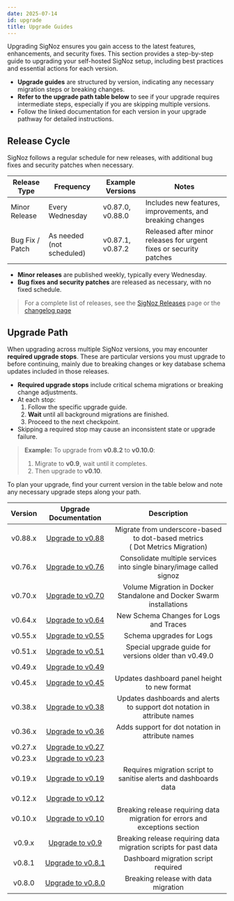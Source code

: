```yaml
---
date: 2025-07-14
id: upgrade
title: Upgrade Guides
---
```


Upgrading SigNoz ensures you gain access to the latest features, enhancements, and security fixes. This section provides a step-by-step guide to upgrading your self-hosted SigNoz setup, including best practices and essential actions for each version.

- **Upgrade guides** are structured by version, indicating any necessary migration steps or breaking changes.
- **Refer to the upgrade path table below** to see if your upgrade requires intermediate steps, especially if you are skipping multiple versions.
- Follow the linked documentation for each version in your upgrade pathway for detailed instructions.


## Release Cycle

SigNoz follows a regular schedule for new releases, with additional bug fixes and security patches when necessary.

| Release Type         | Frequency                | Example Versions         | Notes                                                      |
|----------------------|-------------------------|-------------------------|------------------------------------------------------------|
| Minor Release        | Every Wednesday         | v0.87.0, v0.88.0        | Includes new features, improvements, and breaking changes |
| Bug Fix / Patch      | As needed (not scheduled)| v0.87.1, v0.87.2        | Released after minor releases for urgent fixes or security patches |

- **Minor releases** are published weekly, typically every Wednesday.
- **Bug fixes and security patches** are released as necessary, with no fixed schedule.

> For a complete list of releases, see the [SigNoz Releases](https://github.com/SigNoz/signoz/releases) page or the [changelog page](https://signoz.io/changelog)


## Upgrade Path

When upgrading across multiple SigNoz versions, you may encounter **required upgrade stops**. These are particular versions you must upgrade to before continuing, mainly due to breaking changes or key database schema updates included in those releases.

- **Required upgrade stops** include critical schema migrations or breaking change adjustments.
- At each stop:
  1. Follow the specific upgrade guide.
  2. **Wait** until all background migrations are finished.
  3. Proceed to the next checkpoint.
- Skipping a required stop may cause an inconsistent state or upgrade failure.

> **Example:** To upgrade from **v0.8.2** to **v0.10.0**:
> 1. Migrate to **v0.9**, wait until it completes.
> 2. Then upgrade to **v0.10**.

To plan your upgrade, find your current version in the table below and note any necessary upgrade steps along your path.

| Version | Upgrade Documentation | Description |
|:-------:|:--------------------:|:-----------:|
| v0.88.x | [Upgrade to v0.88](/docs/operate/migration/upgrade-0.88) | Migrate from underscore-based to dot-based metrics <br/> ( Dot Metrics Migration) |
| v0.76.x | [Upgrade to v0.76](/docs/operate/migration/upgrade-0.76) | Consolidate multiple services into single binary/image called signoz |
| v0.70.x | [Upgrade to v0.70](/docs/operate/migration/upgrade-0.70) | Volume Migration in Docker Standalone and Docker Swarm installations |
| v0.64.x | [Upgrade to v0.64](/docs/operate/migration/upgrade-0.64) | New Schema Changes for Logs and Traces |
| v0.55.x | [Upgrade to v0.55](/docs/operate/migration/upgrade-0.55) | Schema upgrades for Logs |
| v0.51.x | [Upgrade to v0.51](/docs/operate/migration/upgrade-0.51) | Special upgrade guide for versions older than v0.49.0 |
| v0.49.x | [Upgrade to v0.49](/docs/operate/migration/upgrade-0.49) | |
| v0.45.x | [Upgrade to v0.45](/docs/operate/migration/upgrade-0.45) | Updates dashboard panel height to new format |
| v0.38.x | [Upgrade to v0.38](/docs/operate/migration/upgrade-0.38) | Updates dashboards and alerts to support dot notation in attribute names |
| v0.36.x | [Upgrade to v0.36](/docs/operate/migration/upgrade-0.36) | Adds support for dot notation in attribute names |
| v0.27.x | [Upgrade to v0.27](/docs/operate/migration/upgrade-0.27) | |
| v0.23.x | [Upgrade to v0.23](/docs/operate/migration/upgrade-0.23) | |
| v0.19.x | [Upgrade to v0.19](/docs/operate/migration/upgrade-0.19) | Requires migration script to sanitise alerts and dashboards data |
| v0.12.x | [Upgrade to v0.12](/docs/operate/migration/upgrade-0.12) | |
| v0.10.x | [Upgrade to v0.10](/docs/operate/migration/upgrade-0.10) | Breaking release requiring data migration for errors and exceptions section |
| v0.9.x | [Upgrade to v0.9](/docs/operate/migration/upgrade-0.9) | Breaking release requiring data migration scripts for past data |
| v0.8.1 | [Upgrade to v0.8.1](/docs/operate/migration/upgrade-0.8.1)| Dashboard migration script required |
| v0.8.0 | [Upgrade to v0.8.0](/docs/operate/migration/upgrade-0.8.0) | Breaking release with data migration |







